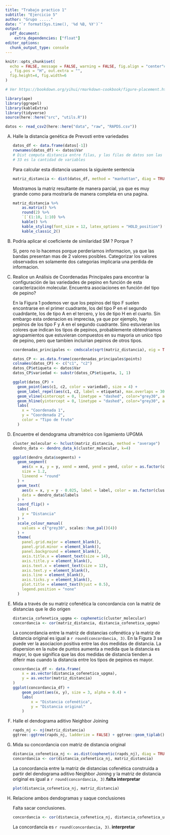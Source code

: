 ```yaml
---
title: "Trabajo practico 1"
subtitle: "Ejercicio 5"
author: "Grupo ....."
date: "`r format(Sys.time(), '%d %B, %Y')`"
output: 
  pdf_document:
    extra_dependencies: ["float"]
editor_options: 
  chunk_output_type: console
---
```


<style type="text/css">
    ol { list-style-type: upper-alpha; }
</style>

```r
knitr::opts_chunk$set(
  echo = FALSE, message = FALSE, warning = FALSE, fig.align = "center"#,
  , fig.pos = "H", out.extra = "",
  fig.height=4, fig.width=6
)

# Ver https://bookdown.org/yihui/rmarkdown-cookbook/figure-placement.html

library(ape)
library(ggrepel)
library(kableExtra)
library(tidyverse)
source(here::here("src", "utils.R"))
```

```r
datos <- read_csv2(here::here("data", "raw", "RAPDS.csv"))
```

A) Halle la distancia genética de Prevosti entre variedades

    ```r
    datos_df <- data.frame(datos[-1])
    rownames(datos_df) <- datos$Var
    # Dist computa distancia entre filas, y las filas de datos son las variedades.
    # 33 es la cantidad de variables
    ```
    
    Para calcular esta distancia usamos la siguiente sentencia
    
    ```r
    matriz_distancia <- dist(datos_df, method = "manhattan", diag = TRUE) / 33
    ```
    
    Mostramos la matriz resultante de manera parcial, ya que es muy grande como
    para mostrarla de manera completa en una pagina.
    
    ```r
    matriz_distancia %>% 
        as.matrix() %>%
        round(2) %>% 
        `[`(1:10, 1:10) %>%
        kable() %>% 
        kable_styling(font_size = 12, latex_options = "HOLD_position") %>% 
        kable_classic_2() 
    ```

A) Podría aplicar el coeficiente de similaridad SM ? Porque ?

    Si, pero no lo hacemos porque perderiamos informacion, ya que las bandas 
    presentan mas de 2 valores posibles. Categorizar los valores observados
    en solamente dos categorias implicaria una perdida de informacion.

A) Realice un Análisis de Coordenadas Principales para encontrar la 
configuración de las variedades de pepino en función de esta caracterización
molecular. Encuentra asociaciones en función del tipo de pepino?

    En la Figura 1 podemos ver que los pepinos del tipo F suelen encontrarse en el 
    primer cuadrante, los del tipo P en el segundo cuadrdante, los de tipo A en el 
    tercero, y los de tipo H en el cuarto. Sin embargo esta ordenacion es imprecisa,
    ya que por ejemplo, hay pepinos de los tipo F y A en el segundo cuadrante. 
    Sino estuvieran los colores que indican los tipos de pepinos, probablemente 
    obtendriamos agrupamientos que estuvieran compuestos en su mayoria un unico 
    tipo de pepino, pero que tambien incluirian pepinos de otros tipos.

    ```r
    coordenadas_principales <- cmdscale(sqrt(matriz_distancia), eig = TRUE)
    
    datos_CP <- as.data.frame(coordenadas_principales$points)
    colnames(datos_CP) <- c("c1", "c2")
    datos_CP$etiqueta <- datos$Var
    datos_CP$variedad <- substr(datos_CP$etiqueta, 1, 1)
    ```
    
    ```r
    ggplot(datos_CP) + 
      geom_point(aes(c1, c2, color = variedad), size = 4) + 
      geom_label_repel(aes(c1, c2, label = etiqueta), max.overlaps = 30) + 
      geom_vline(xintercept = 0, linetype = "dashed", color="grey30", alpha=0.5) + 
      geom_hline(yintercept = 0, linetype = "dashed", color="grey30", alpha=0.5) + 
      labs(
        x = "Coordenada 1",
        y = "Coordenada 2",
        color = "Tipo de fruto"
      )
    ```
    
A)  Encuentre el dendograma ultramétrico con ligamiento UPGMA

    ```r
    cluster_molecular <- hclust(matriz_distancia, method = "average")
    dendro_data <- dendro_data_k(cluster_molecular, k=4)
    ```
    
    ```r
    ggplot(dendro_data$segments) + 
      geom_segment(
        aes(x = x, y = y, xend = xend, yend = yend, color = as.factor(clust)),
        size = 1.2,
        lineend = "round"
      ) + 
      geom_text(
        aes(x = x, y = y - 0.025, label = label, color = as.factor(clust)), 
        data = dendro_data$labels
      ) + 
      coord_flip() + 
      labs(
        y = "Distancia"
      ) + 
      scale_colour_manual(
        values = c("grey30", scales::hue_pal()(4))
      ) + 
      theme(
        panel.grid.major = element_blank(), 
        panel.grid.minor = element_blank(), 
        panel.background = element_blank(),
        axis.title.x = element_text(size = 14), 
        axis.title.y = element_blank(), 
        axis.text.x = element_text(size = 12),
        axis.text.y = element_blank(), 
        axis.line = element_blank(), 
        axis.ticks.y = element_blank(),
        plot.title = element_text(hjust = 0.5),
        legend.position = "none"
      )
    ```


A) Mida a través de su matriz cofenética la concordancia con la matriz de 
distancias que le dio origen

    ```r
    distancia_cofenetica_upgma <- cophenetic(cluster_molecular)
    concordancia <- cor(matriz_distancia, distancia_cofenetica_upgma)
    ```

    La concordancia entre la matriz de distancias cofenética y la matriz de 
    distancia original es igual  a `r round(concordancia, 3)`. En la Figura 3
    se puede ver la asociacion positiva entre las dos medidas de distancia. La
    dispersion en la nube de puntos aumenta a medida que la distancia es mayor,
    lo que significa que las dos medidas de distancia tienden a diferir mas 
    cuando la distancia entre los tipos de pepinos es mayor.

    ```r
    concordancia_df <- data.frame(
        x = as.vector(distancia_cofenetica_upgma),
        y = as.vector(matriz_distancia)
    )
    ggplot(concordancia_df) + 
        geom_point(aes(x, y), size = 3, alpha = 0.4) + 
        labs(
            x = "Distancia cofenética",
            y = "Distancia original"
        )
    ```
    

A) Halle el dendograma aditivo Neighbor Joining

    ```r
    rapds_nj <- nj(matriz_distancia)
    ggtree::ggtree(rapds_nj, ladderize = FALSE) + ggtree::geom_tiplab()
    ```

A) Mida su concordancia con matriz de distancia original

    ```r
    distancia_cofenetica_nj <- as.dist(cophenetic(rapds_nj), diag = TRUE, upper = FALSE)
    concordancia <- cor(distancia_cofenetica_nj, matriz_distancia)
    ```
    
    La concordancia entre la matriz de distancias cofenética construida a partir
    del dendograma aditivo Neighbor Joining y la matriz de distancia original es
    igual  a `r round(concordancia, 3)`.**falta interpretar**
    
    ```r
    plot(distancia_cofenetica_nj, matriz_distancia)
    ```

A) Relacione ambos dendogramas y saque conclusiones

    Falta sacar conclusiones.

    ```r
    concordancia <- cor(distancia_cofenetica_nj, distancia_cofenetica_upgma)
    ```
    
    La concordancia es `r round(concordancia, 3)`. **interpretar**
    
    


